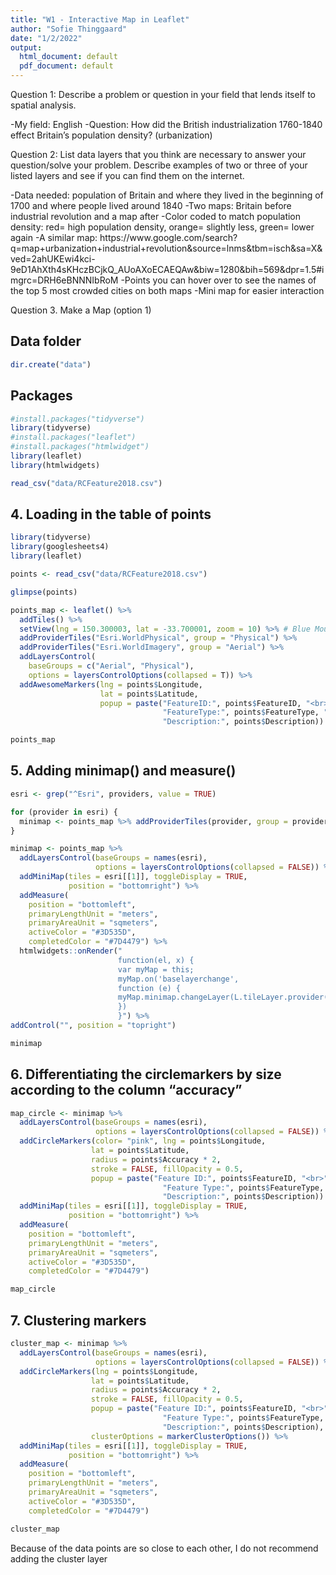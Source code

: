 ---
title: "W1 - Interactive Map in Leaflet"
author: "Sofie Thinggaard"
date: "1/2/2022"
output:
  html_document: default
  pdf_document: default
---

Question 1: Describe a problem or question in your field that lends itself to spatial analysis.

-My field: English
-Question: How did the British industrialization 1760-1840 effect Britain's population density? (urbanization)

Question 2: List data layers that you think are necessary to answer your question/solve your problem. Describe examples of two or three of your listed layers and see if you can find them on the internet.

-Data needed: population of Britain and where they lived in the beginning of 1700 and where people lived around 1840
-Two maps: Britain before industrial revolution and a map after
-Color coded to match population density: red= high population density, orange= slightly less, green= lower again
-A similar map: https://www.google.com/search?q=map+urbanization+industrial+revolution&source=lnms&tbm=isch&sa=X&ved=2ahUKEwi4kci-9eD1AhXth4sKHczBCjkQ_AUoAXoECAEQAw&biw=1280&bih=569&dpr=1.5#imgrc=DRH6eBNNNIbRoM 
-Points you can hover over to see the names of the top 5 most crowded cities on both maps
-Mini map for easier interaction

Question 3.	Make a Map (option 1)

## Data folder
```{r}
dir.create("data")
```

## Packages
```{r}
#install.packages("tidyverse")
library(tidyverse)
#install.packages("leaflet")
#install.packages("htmlwidget")
library(leaflet)
library(htmlwidgets)

read_csv("data/RCFeature2018.csv")
```

## 4. Loading in the table of points
```{r}
library(tidyverse)
library(googlesheets4)
library(leaflet)

points <- read_csv("data/RCFeature2018.csv")

glimpse(points)

points_map <- leaflet() %>%
  addTiles() %>%
  setView(lng = 150.300003, lat = -33.700001, zoom = 10) %>% # Blue Mountains coordinates
  addProviderTiles("Esri.WorldPhysical", group = "Physical") %>%
  addProviderTiles("Esri.WorldImagery", group = "Aerial") %>%
  addLayersControl(
    baseGroups = c("Aerial", "Physical"),
    options = layersControlOptions(collapsed = T)) %>%
  addAwesomeMarkers(lng = points$Longitude,
                    lat = points$Latitude,
                    popup = paste("FeatureID:", points$FeatureID, "<br>",
                                  "FeatureType:", points$FeatureType, "<br>",
                                  "Description:", points$Description))

points_map
```
## 5. Adding minimap() and measure()
```{r}
esri <- grep("^Esri", providers, value = TRUE)

for (provider in esri) {
  minimap <- points_map %>% addProviderTiles(provider, group = provider)
}

minimap <- points_map %>% 
  addLayersControl(baseGroups = names(esri),
                   options = layersControlOptions(collapsed = FALSE)) %>%
  addMiniMap(tiles = esri[[1]], toggleDisplay = TRUE,
             position = "bottomright") %>%
  addMeasure(
    position = "bottomleft",
    primaryLengthUnit = "meters",
    primaryAreaUnit = "sqmeters",
    activeColor = "#3D535D",
    completedColor = "#7D4479") %>% 
  htmlwidgets::onRender("
                        function(el, x) {
                        var myMap = this;
                        myMap.on('baselayerchange',
                        function (e) {
                        myMap.minimap.changeLayer(L.tileLayer.provider(e.name));
                        })
                        }") %>% 
addControl("", position = "topright")

minimap
```

## 6. Differentiating the circlemarkers by size according to the column "accuracy"
```{r}
map_circle <- minimap %>% 
  addLayersControl(baseGroups = names(esri),
                   options = layersControlOptions(collapsed = FALSE)) %>%
  addCircleMarkers(color= "pink", lng = points$Longitude,
                  lat = points$Latitude,
                  radius = points$Accuracy * 2,
                  stroke = FALSE, fillOpacity = 0.5,
                  popup = paste("Feature ID:", points$FeatureID, "<br>",
                                  "Feature Type:", points$FeatureType, "<br>",
                                  "Description:", points$Description)) %>%
  addMiniMap(tiles = esri[[1]], toggleDisplay = TRUE,
             position = "bottomright") %>%
  addMeasure(
    position = "bottomleft",
    primaryLengthUnit = "meters",
    primaryAreaUnit = "sqmeters",
    activeColor = "#3D535D",
    completedColor = "#7D4479")

map_circle
```


## 7. Clustering markers
```{r}
cluster_map <- minimap %>% 
  addLayersControl(baseGroups = names(esri),
                   options = layersControlOptions(collapsed = FALSE)) %>%
  addCircleMarkers(lng = points$Longitude,
                  lat = points$Latitude,
                  radius = points$Accuracy * 2,
                  stroke = FALSE, fillOpacity = 0.5,
                  popup = paste("Feature ID:", points$FeatureID, "<br>",
                                  "Feature Type:", points$FeatureType, "<br>",
                                  "Description:", points$Description),
                  clusterOptions = markerClusterOptions()) %>%
  addMiniMap(tiles = esri[[1]], toggleDisplay = TRUE,
             position = "bottomright") %>%
  addMeasure(
    position = "bottomleft",
    primaryLengthUnit = "meters",
    primaryAreaUnit = "sqmeters",
    activeColor = "#3D535D",
    completedColor = "#7D4479")

cluster_map
```
Because of the data points are so close to each other, I do not recommend adding the cluster layer
